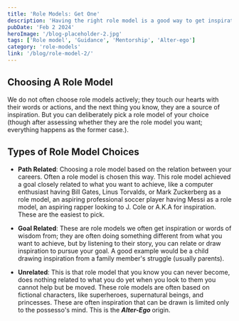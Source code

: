 ```yaml
---
title: 'Role Models: Get One'
description: 'Having the right role model is a good way to get inspiration and guidance.'
pubDate: 'Feb 2 2024'
heroImage: '/blog-placeholder-2.jpg'
tags: ['Role model', 'Guidance', 'Mentorship', 'Alter-ego']
category: 'role-models'
link: '/blog/role-model-2/'
---
```


<h2>Choosing A Role Model</h2>

We do not often choose role models actively; they touch our hearts with their words or actions, and the next thing you know, they are a source of inspiration. But you can deliberately pick a role model of your choice (though after assessing whether they are the role model you want; everything happens as the former case.).

<h2>Types of Role Model Choices</h2>

+ <b>Path Related</b>: Choosing a role model based on the relation between your careers. Often a role model is chosen this way. 
This role model achieved a goal closely related to what you want to achieve, like a computer enthusiast having Bill Gates, 
Linus Torvalds, or Mark Zuckerberg as a role model, an aspiring professional soccer player having Messi as a role model, 
an aspiring rapper looking to J. Cole or A.K.A for inspiration. These are the easiest to pick.

+ <b>Goal Related</b>: These are role models we often get inspiration or words of wisdom from; they are often doing 
something different from what you want to achieve, but by listening to their story, you can relate or draw inspiration 
to pursue your goal. A good example would be a child drawing inspiration from a family member's struggle (usually parents).

+ <b>Unrelated</b>: This is that role model that you know you can never become, does nothing related to what you do 
yet when you look to them you cannot help but be moved. These role models are often based on fictional characters, 
like superheroes, supernatural beings, and princesses. These are often inspiration that can be drawn is limited only 
to the possesso's mind. This is the <b><i>Alter-Ego </i></b>origin.
